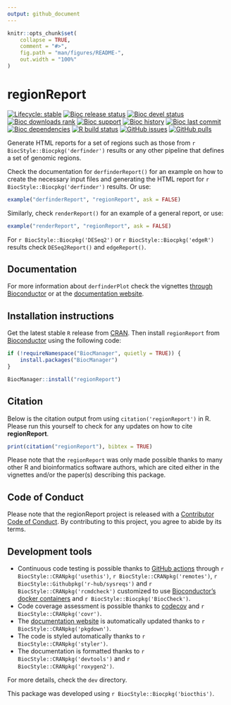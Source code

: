 ```yaml
---
output: github_document
---
```


<!-- README.md is generated from README.Rmd. Please edit that file -->

```r
knitr::opts_chunk$set(
    collapse = TRUE,
    comment = "#>",
    fig.path = "man/figures/README-",
    out.width = "100%"
)
```

# regionReport

<!-- badges: start -->
[![Lifecycle: stable](https://img.shields.io/badge/lifecycle-stable-brightgreen.svg)](https://lifecycle.r-lib.org/articles/stages.html#stable)
[![Bioc release status](http://www.bioconductor.org/shields/build/release/bioc/regionReport.svg)](https://bioconductor.org/checkResults/release/bioc-LATEST/regionReport)
[![Bioc devel status](http://www.bioconductor.org/shields/build/devel/bioc/regionReport.svg)](https://bioconductor.org/checkResults/devel/bioc-LATEST/regionReport)
[![Bioc downloads rank](https://bioconductor.org/shields/downloads/release/regionReport.svg)](http://bioconductor.org/packages/stats/bioc/regionReport/)
[![Bioc support](https://bioconductor.org/shields/posts/regionReport.svg)](https://support.bioconductor.org/tag/regionReport)
[![Bioc history](https://bioconductor.org/shields/years-in-bioc/regionReport.svg)](https://bioconductor.org/packages/release/bioc/html/regionReport.html#since)
[![Bioc last commit](https://bioconductor.org/shields/lastcommit/devel/bioc/regionReport.svg)](http://bioconductor.org/checkResults/devel/bioc-LATEST/regionReport/)
[![Bioc dependencies](https://bioconductor.org/shields/dependencies/release/regionReport.svg)](https://bioconductor.org/packages/release/bioc/html/regionReport.html#since)
[![R build status](https://github.com/leekgroup/regionReport/actions/workflows/check-bioc.yml/badge.svg)](https://github.com/leekgroup/regionReport/actions/workflows/check-bioc.yml)
[![GitHub issues](https://img.shields.io/github/issues/leekgroup/regionReport)](https://github.com/leekgroup/regionReport/issues)
[![GitHub pulls](https://img.shields.io/github/issues-pr/leekgroup/regionReport)](https://github.com/leekgroup/regionReport/pulls)
<!-- badges: end -->

Generate HTML reports for a set of regions such as those from 
`r BiocStyle::Biocpkg('derfinder')` results or any other pipeline that defines a set of genomic regions.

Check the documentation for `derfinderReport()` for an example on how to create 
the necessary input files and generating the HTML report for `r BiocStyle::Biocpkg('derfinder')`
results. Or use:

```r
example("derfinderReport", "regionReport", ask = FALSE)
```

Similarly, check `renderReport()` for an example of a general report, or use:

```r
example("renderReport", "regionReport", ask = FALSE)
```

For `r BiocStyle::Biocpkg('DESeq2')` or `r BiocStyle::Biocpkg('edgeR')` results check `DESeq2Report()` and `edgeReport()`.

## Documentation

For more information about `derfinderPlot` check the vignettes [through Bioconductor](http://bioconductor.org/packages/regionReport) or at the [documentation website](http://leekgroup.github.io/regionReport).

## Installation instructions

Get the latest stable `R` release from [CRAN](http://cran.r-project.org/). Then install `regionReport` from [Bioconductor](http://bioconductor.org/) using the following code:

```r
if (!requireNamespace("BiocManager", quietly = TRUE)) {
    install.packages("BiocManager")
}

BiocManager::install("regionReport")
```

## Citation

Below is the citation output from using `citation('regionReport')` in R. Please 
run this yourself to check for any updates on how to cite __regionReport__.

```r
print(citation("regionReport"), bibtex = TRUE)
```

Please note that the `regionReport` was only made possible thanks to many other R and bioinformatics software authors, which are cited either in the vignettes and/or the paper(s) describing this package.

## Code of Conduct
  
Please note that the regionReport project is released with a [Contributor Code of Conduct](https://contributor-covenant.org/version/2/0/CODE_OF_CONDUCT.html). By contributing to this project, you agree to abide by its terms.

## Development tools

* Continuous code testing is possible thanks to [GitHub actions](https://www.tidyverse.org/blog/2020/04/usethis-1-6-0/)  through `r BiocStyle::CRANpkg('usethis')`, `r BiocStyle::CRANpkg('remotes')`, `r BiocStyle::Githubpkg('r-hub/sysreqs')` and `r BiocStyle::CRANpkg('rcmdcheck')` customized to use [Bioconductor's docker containers](https://www.bioconductor.org/help/docker/) and `r BiocStyle::Biocpkg('BiocCheck')`.
* Code coverage assessment is possible thanks to [codecov](https://codecov.io/gh) and `r BiocStyle::CRANpkg('covr')`.
* The [documentation website](http://leekgroup.github.io/derfinderPlot) is automatically updated thanks to `r BiocStyle::CRANpkg('pkgdown')`.
* The code is styled automatically thanks to `r BiocStyle::CRANpkg('styler')`.
* The documentation is formatted thanks to `r BiocStyle::CRANpkg('devtools')` and `r BiocStyle::CRANpkg('roxygen2')`.

For more details, check the `dev` directory.

This package was developed using `r BiocStyle::Biocpkg('biocthis')`.
